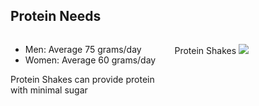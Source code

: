 ## Protein Needs




::::::: columns
:::: {.column width="50%"}
::: {.content-visible unless-format="docx"}

-   Men: Average 75 grams/day
-   Women: Average 60 grams/day

Protein Shakes can provide protein with minimal sugar
:::
::::

:::: {.column width="50%"}
::: {.content-visible unless-format="docx"}
Protein Shakes ![](https://deidt7p41jzcy.cloudfront.net/protein_shakes.png)
:::
::::
:::::::

::: {.content-hidden unless-format="docx"}

:::

